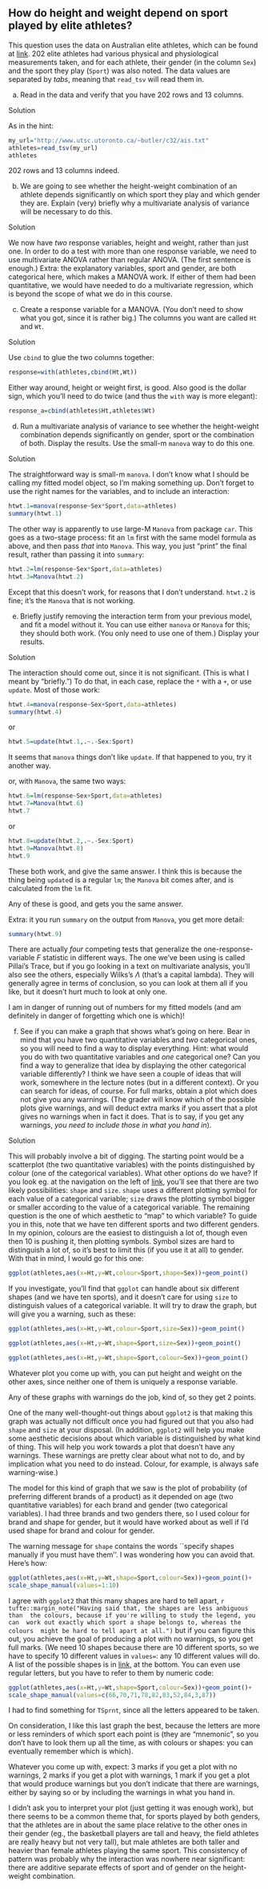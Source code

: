 ##  How do height and weight depend on sport played by elite athletes?


 This question uses the data on Australian elite athletes,
which can be found at
[link](http://www.utsc.utoronto.ca/~butler/c32/ais.txt). 202 elite
athletes had various physical and physiological measurements taken,
and for each athlete, their gender (in the column `Sex`) and
the sport they play (`Sport`) was also noted. The data values
are separated by *tabs*, meaning that `read_tsv` will
read them in.



(a) Read in the data and verify that you have 202 rows and 13
columns. 

Solution


As in the hint:
```r
my_url="http://www.utsc.utoronto.ca/~butler/c32/ais.txt"
athletes=read_tsv(my_url)
athletes
```

     

202 rows and 13 columns indeed.


(b) We are going to see whether the height-weight combination
of an athlete depends significantly on which sport they play and which gender
they are. Explain (very) briefly why a multivariate analysis of
variance will be necessary to do this.

Solution


We now have *two* response variables, height and weight,
rather than just one. In order to do a test with more than one
response variable, we need to use multivariate ANOVA rather than
regular ANOVA. (The first sentence is enough.)
Extra: the explanatory variables, sport and gender, are both
categorical here, which makes a MANOVA work. If either of them had
been quantitative, we would have needed to do a multivariate
regression, which is beyond the scope of what we do in this course.


(c) Create a response variable for a MANOVA. (You don't need to
show what you got, since it is rather big.) The columns you want are
called `Ht` and `Wt`.

Solution


Use `cbind` to glue the two columns together:
```r
response=with(athletes,cbind(Ht,Wt))
```

     

Either way around, height or weight first, is good. Also good is the
dollar sign, which you'll need to do twice (and thus the `with`
way is more elegant):

```r
response_a=cbind(athletes$Ht,athletes$Wt)
```

 


(d) Run a multivariate analysis of variance to see whether the
height-weight combination depends significantly on gender, sport or the
combination of both. Display the results. Use the small-m
`manova` way to do this one.

Solution


The straightforward way is small-m `manova`. I don't know
what I should be calling my fitted model object, so I'm making
something up. Don't forget to use the right names for the
variables, and to include an interaction:
```r
htwt.1=manova(response~Sex*Sport,data=athletes)
summary(htwt.1)
```

     

The other way is apparently to use large-M `Manova` from package
`car`. This goes as a two-stage process: fit an `lm`
first with the same model formula as above, and then pass *that*
into `Manova`. This way, you just "print" the final result,
rather than passing it into `summary`:

```r
htwt.2=lm(response~Sex*Sport,data=athletes)
htwt.3=Manova(htwt.2)
```

 

Except that this doesn't work, for reasons that I don't
understand. `htwt.2` is fine; it's the `Manova` that is
not working.


(e) Briefly justify removing the interaction term from your
previous model, and fit a model without it. You can use either
`manova` or `Manova` for this; they should both
work. (You only need to use one of them.)  Display your results.

Solution


The interaction should come out, since it is not
significant. (This is what I meant by "briefly.")
To do that, in each case, replace the `*` with a `+`, or use
`update`. Most of those work:
```r
htwt.4=manova(response~Sex+Sport,data=athletes)
summary(htwt.4)
```

   

or

```r
htwt.5=update(htwt.1,.~.-Sex:Sport)
```

 

It seems that `manova` things don't like `update`. If
that happened to you, try it another way.

or, with `Manova`, the same two ways:

```r
htwt.6=lm(response~Sex+Sport,data=athletes)
htwt.7=Manova(htwt.6)
htwt.7
```

 

or

```r
htwt.8=update(htwt.2,.~.-Sex:Sport)
htwt.9=Manova(htwt.8)
htwt.9
```

 

These both work, and give the same answer. I think this is because the
thing being `update`d is a regular `lm`; the
`Manova` bit comes after, and is calculated from the
`lm` fit.

Any of these is good, and gets you the same answer.

Extra: it you run `summary` on the output from `Manova`,
you get more detail:

```r
summary(htwt.9)
```

 

There are actually *four* competing tests that generalize the
one-response-variable $F$ statistic in different ways. The one we've
been using is called Pillai's Trace, but if you go looking in a text
on multivariate analysis, you'll also see the others, especially
Wilks's $\Lambda$ (that's a capital lambda). They will generally agree
in terms of conclusion, so you can look at them all if you like, but
it doesn't hurt much to look at only one.

I am in danger of running out of numbers for my fitted models (and am
definitely in danger of forgetting which one is which)!


(f) See if you can make a graph that shows what's going on
here. Bear in mind that you have two quantitative variables and
*two* categorical ones, so you will need to find a way to
display everything. Hint: what would you do with two quantitative
variables and *one* categorical one? Can you find a way to
generalize that idea by displaying the other categorical variable
differently? I think we have seen a couple of ideas that will work,
somewhere in the lecture notes (but in a different context). Or you
can search for ideas, of course.
For full marks, obtain a plot which does not give you any
warnings. (The grader will know which of the possible plots give
warnings, and will deduct extra marks if you assert that a plot
gives no warnings when in fact it does. That is to say, if you get
any warnings, *you need to include those in what you hand in*).

Solution


This will probably involve a bit of digging.
The starting point would be a scatterplot (the two quantitative
variables) with the points distinguished by colour (one of the
categorical variables). What other options do we have? 
If you look eg. at the navigation on the left of
[link](http://sape.inf.usi.ch/quick-reference/ggplot2/size), you'll
see that there are two likely possibilities: `shape` and
`size`. `shape` uses a different plotting symbol for
each value of a categorical variable; `size` draws the
plotting symbol bigger or smaller according to the value of a
categorical variable. 
The remaining question is the one of which aesthetic to "map" to
which variable? To guide you in this, note that we have ten
different sports and two different genders. In my opinion, colours
are the easiest to distinguish a lot of, though even then 10 is
pushing it, then plotting symbols. Symbol sizes are hard to
distinguish a lot of, so it's best to limit this (if you use it at
all) to gender.
With that in mind, I would go for this one:
```r
ggplot(athletes,aes(x=Ht,y=Wt,colour=Sport,shape=Sex))+geom_point()
```

     

If you investigate, you'll find that `ggplot` can handle about
six different shapes (and we have ten sports), and it doesn't care for
using `size` to distinguish values of a categorical
variable. It will try to draw the graph, but will give you a warning,
such as these:

```r
ggplot(athletes,aes(x=Ht,y=Wt,colour=Sport,size=Sex))+geom_point()
```

     

```r
ggplot(athletes,aes(x=Ht,y=Wt,shape=Sport,size=Sex))+geom_point()
```

     

```r
ggplot(athletes,aes(x=Ht,y=Wt,shape=Sport,colour=Sex))+geom_point()
```

     

Whatever plot you come up with, you can put height and weight on the
other axes, since neither one of them is uniquely a response variable.

Any of these graphs with warnings do the job, kind of, so they get 2 points.

One of the many well-thought-out things about `ggplot2` is that
making this graph was actually not difficult once you had figured out
that you also had `shape` and `size` at your
disposal. (In addition, `ggplot2` will help you make some
aesthetic decisions about which variable is distinguished by what kind
of thing. This will help you work towards a plot that doesn't have any
warnings. These warnings are pretty clear about what not to do, and by
implication what you need to do instead. Colour, for example, is
always safe warning-wise.)

The model for this kind of graph that we saw is the plot of
probability (of preferring different brands of a product) as it depended
on age (two quantitative variables) for each brand and gender (two
categorical variables). I had three brands and two genders there, so I
used colour for brand and shape for gender, but it would have worked
about as well if I'd used shape for brand and colour for gender.

The warning message for `shape` contains the words ``specify
shapes manually if you must have them''. I was wondering how you can
avoid that. Here's how:

```r
ggplot(athletes,aes(x=Ht,y=Wt,shape=Sport,colour=Sex))+geom_point()+
scale_shape_manual(values=1:10)
```

     

I agree with `ggplot2` that this many shapes are hard to tell
apart,
`r tufte::margin_note("Having said that, the shapes are less anbiguous than  the colours, because if you're willing to study the legend, you can  work out exactly which sport a shape belongs to, whereas the colours  might be hard to tell apart at all.")` but if you can figure this out,
you achieve the goal of producing a plot with no warnings, so you get
full marks. (We need 10 shapes because there are 10 different sports,
so we have to specify 10 different values in `values=`: any 10
different values will do. A list of the possible shapes is in
[link](https://stackoverflow.com/questions/16813278/cycling-through-point-shapes-when-more-than-6-factor-levels),
at the bottom. You can even use regular letters, but you have to refer
to them by numeric code:

```r
ggplot(athletes,aes(x=Ht,y=Wt,shape=Sport,colour=Sex))+geom_point()+
scale_shape_manual(values=c(66,70,71,78,82,83,52,84,3,87))
```

     

I had to find something for `TSprnt`, since all the letters
appeared to be taken.

On consideration, I like this last graph the best, because the letters
are more or less reminders of which sport each point is (they are
"mnemonic", so you don't have to look them up all the time, as with
colours or shapes: you can eventually remember which is which). 

Whatever you come up with, expect: 3 marks if you get a plot with no
warnings, 2 marks if you get a plot with warnings, 1 mark if you get a
plot that would produce warnings but you don't indicate that there are
warnings, either by saying so or by including the warnings in what you
hand in.

I didn't ask you to interpret your plot (just getting it was enough
work), but there seems to be a common theme that, for sports played by
both genders, that the athletes are in about the same place relative
to the other ones in their gender (eg., the basketball players are
tall and heavy, the field athletes are really heavy but not very
tall), but male athletes are both taller and heavier than female
athletes playing the same sport. This consistency of pattern was
probably why the interaction was nowhere near significant: there are
additive separate effects of sport and of gender on the height-weight
combination. 



